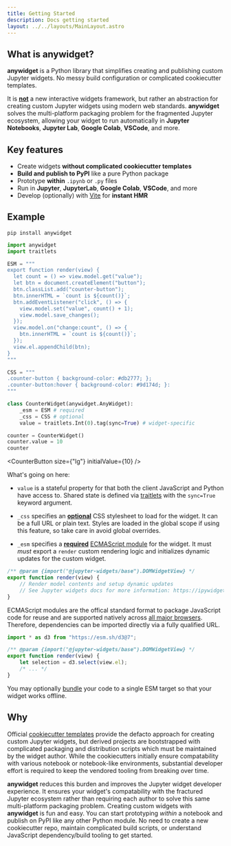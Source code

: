 ```yaml
---
title: Getting Started
description: Docs getting started
layout: ../../layouts/MainLayout.astro
---
```



## What is anywidget?

**anywidget** is a Python library that simplifies creating and publishing
custom Jupyter widgets. No messy build configuration or complicated cookiecutter templates.

It is <u>**not**</u> a new interactive widgets framework, but rather
an abstraction for creating custom Jupyter widgets using modern web standards.
**anywidget** solves the multi-platform packaging problem for the fragmented Jupyter
ecosystem, allowing your widget to run automatically in **Jupyter Notebooks**,
**Jupyter Lab**, **Google Colab**, **VSCode**, and more.

## Key features

- Create widgets **without complicated cookiecutter templates**
- **Build and publish to PyPI** like a pure Python package
- Prototype **within** `.ipynb` or `.py` files
- Run in **Jupyter**, **JupyterLab**, **Google Colab**, **VSCode**, and more
- Develop (optionally) with [Vite](https://vitejs.dev/) for **instant HMR**

## Example

```
pip install anywidget
```

```python
import anywidget
import traitlets

ESM = """
export function render(view) {
  let count = () => view.model.get("value");
  let btn = document.createElement("button");
  btn.classList.add("counter-button");
  btn.innerHTML = `count is ${count()}`;
  btn.addEventListener("click", () => {
    view.model.set("value", count() + 1);
    view.model.save_changes();
  });
  view.model.on("change:count", () => {
    btn.innerHTML = `count is ${count()}`;
  });
  view.el.appendChild(btn);
}
"""

CSS = """
.counter-button { background-color: #db2777; };
.counter-button:hover { background-color: #9d174d; }:
"""

class CounterWidget(anywidget.AnyWidget):
    _esm = ESM # required
    _css = CSS # optional
    value = traitlets.Int(0).tag(sync=True) # widget-specific

counter = CounterWidget()
counter.value = 10
counter
```

<CounterButton size={"lg"} initialValue={10} />

What's going on here:

- `value` is a stateful property for that both the client JavaScript and Python have access to.
  Shared state is defined via [traitlets](https://traitlets.readthedocs.io/en/stable/) with the `sync=True`
  keyword argument.

- `_css` specifies an <u>**optional**</u> CSS stylesheet to load for the widget. It can be a full URL or plain text. Styles are loaded
  in the global scope if using this feature, so take care in avoid global overrides.

- `_esm` specifies a <u>**required**</u> [ECMAScript module](https://nodejs.org/api/esm.html) for the widget.
  It must _must_ export a `render` custom rendering logic and initializes dynamic updates for the custom widget.

```javascript
/** @param {import("@jupyter-widgets/base").DOMWidgetView} */
export function render(view) {
	// Render model contents and setup dynamic updates
	// See Jupyter widgets docs for more information: https://ipywidgets.readthedocs.io/en/8.0.2/examples/Widget%20Custom.html#Rendering-model-contents
}
```

ECMAScript modules are the offical standard format to package JavaScript code for reuse and are supported
natively across [all major browsers](https://developer.mozilla.org/en-US/docs/Web/JavaScript/Guide/Modules#javascript.statements.export).
Therefore, dependencies can be imported directly via a fully qualified URL.

```javascript
import * as d3 from "https://esm.sh/d3@7";

/** @param {import("@jupyter-widgets/base").DOMWidgetView} */
export function render(view) {
	let selection = d3.select(view.el);
	/* ... */
}
```

You may optionally [bundle](/en/bundling) your code to a single ESM target so that your widget works offline.

## Why

Official
[cookiecutter templates](https://github.com/jupyter-widgets/?q=cookiecutter&type=all&language=&sort=)
provide the defacto approach for creating custom Jupyter widgets, but derived
projects are bootstrapped with complicated packaging and distribution scripts
which must be maintained by the widget author. While the cookiecutters initially
ensure compatability with various notebook or notebook-like environments,
substantial developer effort is required to keep the vendored tooling from
breaking over time.

**anywidget** reduces this burden and improves the Jupyter widget developer
experience. It ensures your widget's compatability with the fractured Jupyter
ecosystem rather than requiring each author to solve this same multi-platform
packaging problem. Creating custom widgets with **anywidget** is fun and easy.
You can start prototyping _within_ a notebook and publish on PyPI like any other
Python module. No need to create a new cookiecutter repo, maintain complicated
build scripts, or understand JavaScript dependency/build tooling to get started.
